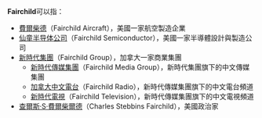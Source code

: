 '''Fairchild'''可以指：

*[[費爾柴德|費爾柴德]]（Fairchild Aircraft），美國一家航空製造企業
*[[仙童半导体公司|仙童半导体公司]]（Fairchild Semiconductor），美國一家半導體設計與製造公司
*[[新時代集團_(加拿大)|新時代集團]]（Fairchild Group），加拿大一家商業集團
**[[新時代傳媒集團|新時代傳媒集團]]（Fairchild Media Group），新時代集團旗下的中文傳媒集團
**[[加拿大中文電台|加拿大中文電台]]（Fairchild Radio），新時代傳媒集團旗下的中文電台頻道
**[[新時代電視|新時代電視]]（Fairchild Television），新時代傳媒集團旗下的中文電視頻道
*[[查爾斯·S·費爾柴爾德|查爾斯·S·費爾柴爾德]]（Charles Stebbins Fairchild），美國政治家

{{disambig}}